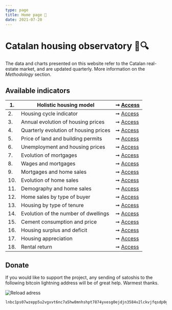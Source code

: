 ```yaml
---
type: page
title: Home page 🔬
date: 2021-07-20
---
```



# Catalan housing observatory 🏡🔍

The data and charts presented on this website refer to the Catalan real-estate market, and are updated quarterly. More information on the _Methodology_ section.

## Available indicators

| 1. | Holistic housing model | ➞ [Access](https://catalanhousing.xyz/posts/six) |
| -- | ------------------------------- | --- |
| 2. | Housing cycle indicator | ➞ [Access](https://catalanhousing.xyz/posts/rainbow) |
| 3. | Annual evolution of housing prices | ➞ [Access](https://catalanhousing.xyz/posts/price) |
| 4. | Quarterly evolution of housing prices | ➞ [Access](https://catalanhousing.xyz/posts/pricequarter) |
| 5. | Price of land and building permits | ➞ [Access](https://catalanhousing.xyz/posts/permits) |
| 6. | Unemployment and housing prices | ➞ [Access](https://catalanhousing.xyz/posts/labor) |
| 7. | Evolution of mortgages | ➞ [Access](https://catalanhousing.xyz/posts/credit) |
| 8. | Wages and mortgages | ➞ [Access](https://catalanhousing.xyz/posts/wages) |
| 9. | Mortgages and home sales | ➞ [Access](https://catalanhousing.xyz/posts/ratioms) |
| 10. | Evolution of home sales | ➞ [Access](https://catalanhousing.xyz/posts/volume) |
| 11. | Demography and home sales | ➞ [Access](https://catalanhousing.xyz/posts/demography) |
| 12. | Home sales by type of buyer | ➞ [Access](https://catalanhousing.xyz/posts/buyers) |
| 13. | Housing by type of tenure | ➞ [Access](https://catalanhousing.xyz/posts/tenure) |
| 14. | Evolution of the number of dwellings | ➞ [Access](https://catalanhousing.xyz/posts/stock) |
| 15. | Cement consumption and price | ➞ [Access](https://catalanhousing.xyz/posts/cement) |
| 16. | Housing surplus and deficit | ➞ [Access](https://catalanhousing.xyz/posts/balance) |
| 17. | Housing appreciation | ➞ [Access](https://catalanhousing.xyz/posts/appreciation) |
| 18. | Rental return | ➞ [Access](https://catalanhousing.xyz/posts/rent) |

## Donate

If you would like to support the project, any sending of satoshis to the following bitcoin lightning address will be of great help. Warmest thanks.

<Image
  src="/images/qrdonacions.png"
  alt="Reload adress"
  width={771}
  height={249}
  priority
  className="next-image"
/>

```
lnbc1ps07wzepp5u2vgxvt6nc7a5hw8mnhshpt7874yxesg0ejdjn3584v2lckvjfqsdp0g3hkuctrd9hjqnmzwdjhyanpw3hhy6fqfpsky6t5v96xwegxqyjw5q9qtzqqqqqq9qsqsp5pft9elfnv57hgr8nkk7s7ng9zsrqauczgxfxxjhdn30cv69avlysrzjqwryaup9lh50kkranzgcdnn2fgvx390wgj5jd07rwr3vxeje0glcllejaafcm7ya5sqqqqlgqqqqqeqqjqx6yd5jr709dpxkt33xgr9a4t4d9phtrk4slkznp2atm76hfuk8tqk3jwm4dy3hpzu26596j5yxt93lre0tstdywvgrusgfuepy56yxgqc0nt05
```
